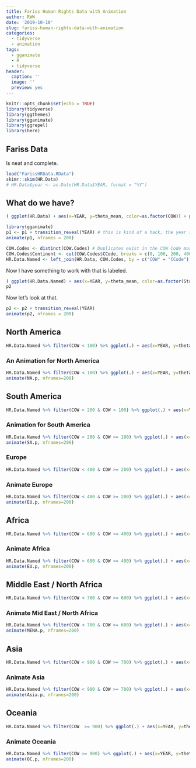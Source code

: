 ```yaml
---
title: Fariss Human Rights Data with Animation
author: RWW
date: '2019-10-10'
slug: fariss-human-rights-data-with-animation
categories:
  - tidyverse
  - animation
tags:
  - gganimate
  - R
  - tidyverse
header:
  caption: ''
  image: ''
  preview: yes
---
```



```r
knitr::opts_chunk$set(echo = TRUE)
library(tidyverse)
library(ggthemes)
library(gganimate)
library(ggrepel)
library(here)
```

## Fariss Data

Is neat and complete.

```r
load("FarissHRData.RData")
skimr::skim(HR.Data)
# HR.Data$year <- as.Date(HR.Data$YEAR, format = "%Y")
```

## What do we have?

```r
( ggplot(HR.Data) + aes(x=YEAR, y=theta_mean, color=as.factor(COW)) + geom_line(alpha = 0.3) +  scale_color_viridis_d(guide=FALSE) + labs(x="Year", y="Human Rights Dynamic Factor Score", title = "The Evolution of Human Rights with Normed Scores", caption = "See Fariss and Schnakenberg (2014)" )  -> p1 )
```


```r
library(gganimate)
p1 <- p1 + transition_reveal(YEAR) # this is kind of a hack, the year isn't right
animate(p1, nframes = 200)
```

```r
COW.Codes <- distinct(COW.Codes) # Duplicates exist in the COW Code master file
COW.Codes$Continent <- cut(COW.Codes$CCode, breaks = c(0, 100, 200, 400, 600, 700, 900,1000), labels = c("N. America", "S. America", "Europe", "Africa", "Med/Mid", "Asia", "Oceania"), right = FALSE)
HR.Data.Named <- left_join(HR.Data, COW.Codes, by = c("COW" = "CCode"))
```

Now I have something to work with that is labeled.

```r
( ggplot(HR.Data.Named) + aes(x=YEAR, y=theta_mean, color=as.factor(StateAbb), label = StateAbb) + geom_line(alpha = 0.3)  +  scale_color_viridis_d(guide=FALSE) + labs(x="Year", y="Human Rights Dynamic Factor Score", title = "The Evolution of Human Rights with Normed Scores", caption = "See Fariss and Schnakenberg (2014)" ) + theme_economist_white() + facet_wrap(vars(Continent)) -> p2 )
p2
```

Now let's look at that.

```r
p2 <- p2 + transition_reveal(YEAR)
animate(p2, nframes = 200)
```

## North America

```r
HR.Data.Named %>% filter(COW < 100) %>% ggplot(.) + aes(x=YEAR, y=theta_mean, color=as.factor(StateAbb), label = StateAbb) + geom_line(alpha = 0.3) +   scale_color_viridis_d(guide=FALSE) + labs(x="Year", y="Human Rights Dynamic Factor Score", title = "The Evolution of Human Rights with Normed Scores", caption = "See Fariss and Schnakenberg (2014)", subtitle = "North America") + theme_economist_white()
```

### An Animation for North America

```r
HR.Data.Named %>% filter(COW < 100) %>% ggplot(.) + aes(x=YEAR, y=theta_mean, color=as.factor(StateAbb), label = StateNme) + geom_label_repel(x=2010, size=2, direction = "y", hjust = 1, nudge_x = 20) + geom_line(alpha = 0.3) +   scale_color_viridis_d(guide=FALSE) + labs(x="Year", y="Human Rights Dynamic Factor Score", title = "The Evolution of Human Rights with Normed Scores", caption = "See Fariss and Schnakenberg (2014)", subtitle = "North America") + theme_economist_white() + transition_reveal(YEAR) -> NA.p
animate(NA.p, nframes=200)
```


## South America

```r
HR.Data.Named %>% filter(COW < 200 & COW > 100) %>% ggplot(.) + aes(x=YEAR, y=theta_mean, color=as.factor(StateAbb), label = StateNme) + geom_line(alpha = 0.3) +   scale_color_viridis_d(guide=FALSE) + labs(x="Year", y="Human Rights Dynamic Factor Score", title = "The Evolution of Human Rights with Normed Scores", caption = "See Fariss and Schnakenberg (2014)", subtitle = "South America") + theme_economist()
```

### Animation for South America

```r
HR.Data.Named %>% filter(COW < 200 & COW >= 100) %>% ggplot(.) + aes(x=YEAR, y=theta_mean, color=as.factor(StateAbb), label = StateNme) + geom_label_repel(x=2010, size=2, direction = "y", hjust = 1, nudge_x = 20) + geom_line(alpha = 0.3) +   scale_color_viridis_d(guide=FALSE) + labs(x="Year", y="Human Rights Dynamic Factor Score", title = "The Evolution of Human Rights with Normed Scores", caption = "See Fariss and Schnakenberg (2014)", subtitle = "South America") + theme_economist() + transition_reveal(YEAR) -> SA.p
animate(SA.p, nframes=200)
```

### Europe

```r
HR.Data.Named %>% filter(COW < 400 & COW >= 200) %>% ggplot(.) + aes(x=YEAR, y=theta_mean, color=as.factor(StateAbb), label = StateNme) + geom_line(alpha = 0.3) +   scale_color_viridis_d(guide=FALSE) + labs(x="Year", y="Human Rights Dynamic Factor Score", title = "The Evolution of Human Rights with Normed Scores", caption = "See Fariss and Schnakenberg (2014)", subtitle = "Europe") + theme_economist()
```


### Animate Europe

```r
HR.Data.Named %>% filter(COW < 400 & COW >= 200) %>% ggplot(.) + aes(x=YEAR, y=theta_mean, color=as.factor(StateAbb), label = StateNme) + geom_label_repel(x=2010, size=2, direction = "y", hjust = 1, nudge_x = 20) + geom_line(alpha = 0.3) +   scale_color_viridis_d(guide=FALSE) + labs(x="Year", y="Human Rights Dynamic Factor Score", title = "The Evolution of Human Rights with Normed Scores", caption = "See Fariss and Schnakenberg (2014)", subtitle = "Europe") + theme_economist() + transition_reveal(YEAR) -> EU.p
animate(EU.p, nframes=200)
```


## Africa

```r
HR.Data.Named %>% filter(COW < 600 & COW >= 400) %>% ggplot(.) + aes(x=YEAR, y=theta_mean, color=as.factor(StateAbb), label = StateNme) + geom_line(alpha = 0.3) +   scale_color_viridis_d(guide=FALSE) + labs(x="Year", y="Human Rights Dynamic Factor Score", title = "The Evolution of Human Rights with Normed Scores", caption = "See Fariss and Schnakenberg (2014)", subtitle = "Africa") + theme_economist()
```


### Animate Africa

```r
HR.Data.Named %>% filter(COW < 600 & COW >= 400) %>% ggplot(.) + aes(x=YEAR, y=theta_mean, color=as.factor(StateAbb), label = StateNme) + geom_label_repel(x=2010, size=2, direction = "y", hjust = 1, nudge_x = 20) + geom_line(alpha = 0.3) +   scale_color_viridis_d(guide=FALSE) + labs(x="Year", y="Human Rights Dynamic Factor Score", title = "The Evolution of Human Rights with Normed Scores", caption = "See Fariss and Schnakenberg (2014)", subtitle = "Africa") + theme_economist() + transition_reveal(YEAR) -> AF.p
animate(EU.p, nframes=200)
```


## Middle East / North Africa

```r
HR.Data.Named %>% filter(COW < 700 & COW >= 600) %>% ggplot(.) + aes(x=YEAR, y=theta_mean, color=as.factor(StateAbb), label = StateNme) + geom_line(alpha = 0.3) +   scale_color_viridis_d(guide=FALSE) + labs(x="Year", y="Human Rights Dynamic Factor Score", title = "The Evolution of Human Rights with Normed Scores", caption = "See Fariss and Schnakenberg (2014)", subtitle = "Middle East and North Africa") + theme_economist()
```


### Animate Mid East / North Africa

```r
HR.Data.Named %>% filter(COW < 700 & COW >= 600) %>% ggplot(.) + aes(x=YEAR, y=theta_mean, color=as.factor(StateAbb), label = StateNme) + geom_label_repel(x=2010, size=2, direction = "y", hjust = 1, nudge_x = 20) + geom_line(alpha = 0.3) +   scale_color_viridis_d(guide=FALSE) + labs(x="Year", y="Human Rights Dynamic Factor Score", title = "The Evolution of Human Rights with Normed Scores", caption = "See Fariss and Schnakenberg (2014)", subtitle = "Middle East and North Africa") + theme_economist() + transition_reveal(YEAR) -> MENA.p
animate(MENA.p, nframes=200)
```

## Asia

```r
HR.Data.Named %>% filter(COW < 900 & COW >= 700) %>% ggplot(.) + aes(x=YEAR, y=theta_mean, color=as.factor(StateAbb), label = StateNme) + geom_line(alpha = 0.3) +   scale_color_viridis_d(guide=FALSE) + labs(x="Year", y="Human Rights Dynamic Factor Score", title = "The Evolution of Human Rights with Normed Scores", caption = "See Fariss and Schnakenberg (2014)", subtitle = "Asia") + theme_economist()
```


### Animate Asia

```r
HR.Data.Named %>% filter(COW < 900 & COW >= 700) %>% ggplot(.) + aes(x=YEAR, y=theta_mean, color=as.factor(StateAbb), label = StateNme) + geom_label_repel(x=2015, size=2, direction = "y", hjust = 1, nudge_x = 20) + geom_line(alpha = 0.3) +   scale_color_viridis_d(guide=FALSE) + labs(x="Year", y="Human Rights Dynamic Factor Score", title = "The Evolution of Human Rights with Normed Scores", caption = "See Fariss and Schnakenberg (2014)", subtitle = "Asia") + theme_economist() + transition_reveal(YEAR) -> Asia.p
animate(Asia.p, nframes=200)
```

## Oceania

```r
HR.Data.Named %>% filter(COW  >= 900) %>% ggplot(.) + aes(x=YEAR, y=theta_mean, color=as.factor(StateAbb), label = StateNme) + geom_line(alpha = 0.3) +   scale_color_viridis_d(guide=FALSE) + labs(x="Year", y="Human Rights Dynamic Factor Score", title = "The Evolution of Human Rights with Normed Scores", caption = "See Fariss and Schnakenberg (2014)", subtitle = "Oceania") + theme_economist()
```


### Animate Oceania

```r
HR.Data.Named %>% filter(COW >= 900) %>% ggplot(.) + aes(x=YEAR, y=theta_mean, color=as.factor(StateAbb), label = StateNme) + geom_label_repel(x=2010, size=2, direction = "y", hjust = 1, nudge_x = 20) + geom_line(alpha = 0.3) +   scale_color_viridis_d(guide=FALSE) + labs(x="Year", y="Human Rights Dynamic Factor Score", title = "The Evolution of Human Rights with Normed Scores", caption = "See Fariss and Schnakenberg (2014)", subtitle = "Oceania") + theme_economist() + transition_reveal(YEAR) -> OC.p
animate(OC.p, nframes=200)
```

